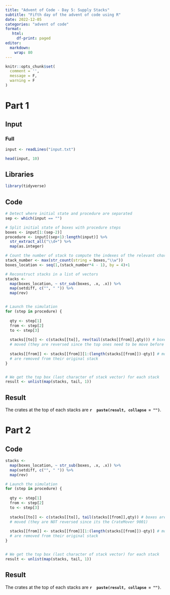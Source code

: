 ```yaml
---
title: "Advent of Code - Day 5: Supply Stacks"
subtitle: "Fifth day of the advent of code using R"
date: 2022-12-05
categories: "advent of code"
format: 
   html:
     df-print: paged
editor: 
  markdown: 
    wrap: 80
---
```


```r
knitr::opts_chunk$set(
  comment = '',
  message = F, 
  warning = F
)
```


# Part 1
## Input


### Full

```r
input <- readLines("input.txt")

head(input, 10)
```

## Libraries
```r
library(tidyverse)
```


## Code


```r

# Detect where initial state and procedure are separated
sep <- which(input == "")

# Split initial state of boxes with procedure steps
boxes <- input[1:(sep-2)]
procedure <- input[(sep+1):length(input)] %>% 
  str_extract_all("\\d+") %>% 
  map(as.integer)

# Count the number of stack to compute the indexes of the relevant character indexes to catch
stack_number <- max(str_count(string = boxes,"\\w"))
boxes_location <- seq(1,(stack_number*4 - 1), by = 4)+1

# Reconstruct stacks in a list of vectors
stacks <- 
  map(boxes_location, ~ str_sub(boxes, .x, .x)) %>%
  map(setdiff, c("", " ")) %>%
  map(rev)


# Launch the simulation
for (step in procedure) {
    
  qty <- step[1]
  from <- step[2]
  to <- step[3]
  
  stacks[[to]] <- c(stacks[[to]], rev(tail(stacks[[from]],qty))) # boxes are 
  # moved (they are reversed since the top ones need to be move before lower ones)
  
  stacks[[from]] <- stacks[[from]][1:(length(stacks[[from]])-qty)] # moved boxes 
  # are removed from their original stack
}


# We get the top box (last character of stack vector) for each stack
result <- unlist(map(stacks, tail, 1))

```

## Result

The crates at the top of each stacks are  **`r  paste(result, collapse = "")`**.

# Part 2

## Code

```r

stacks <- 
  map(boxes_location, ~ str_sub(boxes, .x, .x)) %>%
  map(setdiff, c("", " ")) %>%
  map(rev)

# Launch the simulation
for (step in procedure) {
    
  qty <- step[1]
  from <- step[2]
  to <- step[3]
  
  stacks[[to]] <- c(stacks[[to]], tail(stacks[[from]],qty)) # boxes are 
  # moved (they are NOT reversed since its the CrateMover 9001)
  
  stacks[[from]] <- stacks[[from]][1:(length(stacks[[from]])-qty)] # moved boxes 
  # are removed from their original stack
}


# We get the top box (last character of stack vector) for each stack
result <- unlist(map(stacks, tail, 1))

```

## Result

The crates at the top of each stacks are  **`r  paste(result, collapse = "")`**.
